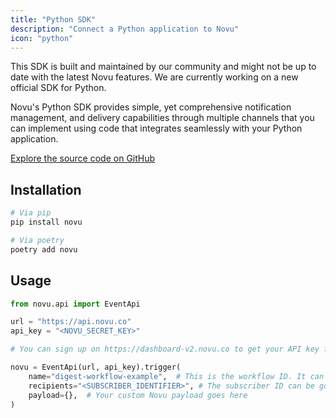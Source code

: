 ```yaml
---
title: "Python SDK"
description: "Connect a Python application to Novu"
icon: "python"
---
```


<Warning>
  This SDK is built and maintained by our community and might not be up to date with the latest Novu features. We are currently working on a new official SDK for Python.
</Warning>

Novu's Python SDK provides simple, yet comprehensive notification management, and delivery capabilities through multiple channels that you can implement using code that integrates seamlessly with your Python application.

[Explore the source code on GitHub](https://github.com/novuhq/novu-python)

## Installation

```python
# Via pip
pip install novu

# Via poetry
poetry add novu
```

## Usage

```python
from novu.api import EventApi

url = "https://api.novu.co"
api_key = "<NOVU_SECRET_KEY>"

# You can sign up on https://dashboard-v2.novu.co to get your API key from https://dashboard-v2.novu.co/settings

novu = EventApi(url, api_key).trigger(
    name="digest-workflow-example",  # This is the workflow ID. It can be found on the workflow page.
    recipients="<SUBSCRIBER_IDENTIFIER>", # The subscriber ID can be gotten from the dashboard.
    payload={},  # Your custom Novu payload goes here
)
```
